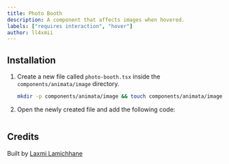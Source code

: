 ```yaml
---
title: Photo Booth
description: A component that affects images when hovered.
labels: ["requires interaction", "hover"]
author: ll4xmii
---
```


<ComponentPreview name="image-photo-booth--docs" />

## Installation

1. Create a new file called `photo-booth.tsx` inside the `components/animata/image` directory.

   ```bash
   mkdir -p components/animata/image && touch components/animata/image/photo-booth.tsx
   ```

2. Open the newly created file and add the following code:

```jsx file=<rootDir>/animata/image/photo-booth.tsx

```

## Credits

Built by [Laxmi Lamichhane](https://github.com/llaxmi)
